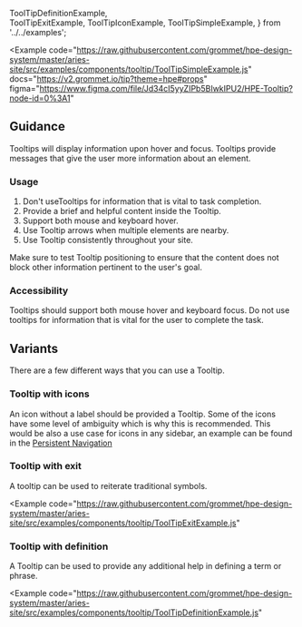   ToolTipDefinitionExample,  
  ToolTipExitExample,
  ToolTipIconExample,
  ToolTipSimpleExample,
} from '../../examples';

<Example
  code="https://raw.githubusercontent.com/grommet/hpe-design-system/master/aries-site/src/examples/components/tooltip/ToolTipSimpleExample.js"
  docs="https://v2.grommet.io/tip?theme=hpe#props"
  figma="https://www.figma.com/file/Jd34cI5yyZIPb5BIwkIPU2/HPE-Tooltip?node-id=0%3A1"
>
  <ToolTipSimpleExample />
</Example>

## Guidance

Tooltips will display information upon hover and focus.
Tooltips provide messages that give the user more information about an element.

### Usage

1. Don't useTooltips for information that is vital to task completion.
2. Provide a brief and helpful content inside the Tooltip.
3. Support both mouse and keyboard hover.
4. Use Tooltip arrows when multiple elements are nearby.
5. Use Tooltip consistently throughout your site.

Make sure to test Tooltip positioning to ensure that the content does not block other information pertinent to the user's goal.

### Accessibility

Tooltips should support both mouse hover and keyboard focus.
Do not use tooltips for information that is vital for the user to complete the task.

## Variants

There are a few different ways that you can use a Tooltip. 

### Tooltip with icons

An icon without a label should be provided a Tooltip. Some of the icons have some level of ambiguity which is why this is recommended. This would be also a use case for icons in any sidebar, an example can be found in the [Persistent Navigation](/templates/persistent-navigation#minimal-sidebar)

<Example code="https://raw.githubusercontent.com/grommet/hpe-design-system/master/aries-site/src/examples/components/tooltip/ToolTipIconExample.js">
  <ToolTipIconExample />
</Example>

### Tooltip with exit

A tooltip can be used to reiterate traditional symbols.

<Example
  code="https://raw.githubusercontent.com/grommet/hpe-design-system/master/aries-site/src/examples/components/tooltip/ToolTipExitExample.js"
>
  <ToolTipExitExample />
</Example>

### Tooltip with definition

A Tooltip can be used to provide any additional help in defining a term or phrase.

<Example
  code="https://raw.githubusercontent.com/grommet/hpe-design-system/master/aries-site/src/examples/components/tooltip/ToolTipDefinitionExample.js"
>
  <ToolTipDefinitionExample />
</Example>
